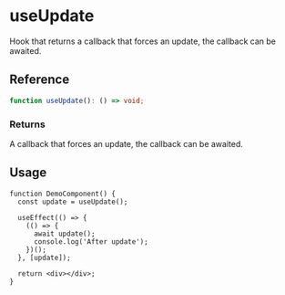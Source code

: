 
<Meta title="useUpdate/docs" />

# useUpdate

Hook that returns a callback that forces an update, the callback can be awaited.

## Reference

```ts
function useUpdate(): () => void;
```

### Returns

A callback that forces an update, the callback can be awaited.

## Usage

```tsx
function DemoComponent() {
  const update = useUpdate();

  useEffect(() => {
    (() => {
      await update();
      console.log('After update');
    })();
  }, [update]);

  return <div></div>;
}
```
